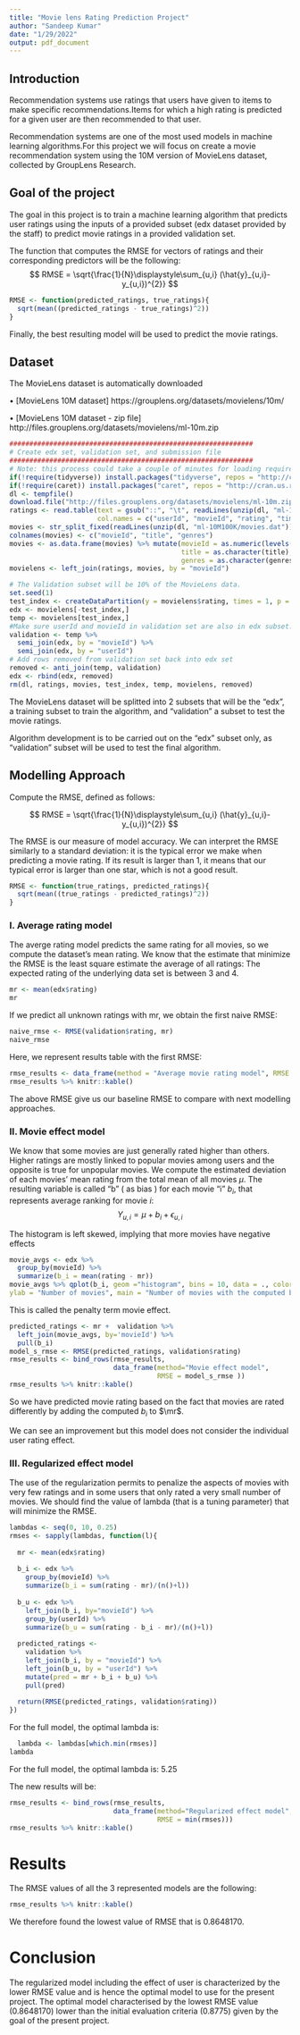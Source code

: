 ```yaml
---
title: "Movie lens Rating Prediction Project"
author: "Sandeep Kumar"
date: "1/29/2022"
output: pdf_document
---
```


## Introduction

Recommendation systems use ratings that users have given to items to make specific recommendations.Items for which a high rating is predicted for a given user are then recommended to that user. 

Recommendation systems are one of the most used models in machine learning algorithms.For this project we will focus on create a movie recommendation system using the 10M version of MovieLens dataset, collected by GroupLens Research.


## Goal of the project

The goal in this project is to train a machine learning algorithm that predicts user ratings using the inputs of a provided subset  (edx dataset provided by the staff) to predict movie ratings in a provided validation set.

The function that computes the RMSE for vectors of ratings and their corresponding predictors will be the following:
$$ RMSE = \sqrt{\frac{1}{N}\displaystyle\sum_{u,i} (\hat{y}_{u,i}-y_{u,i})^{2}} $$

```r
RMSE <- function(predicted_ratings, true_ratings){
  sqrt(mean((predicted_ratings - true_ratings)^2))
}
```


Finally, the best resulting model will be used to predict the movie ratings.


## Dataset

The MovieLens dataset is automatically downloaded

• [MovieLens 10M dataset] https://grouplens.org/datasets/movielens/10m/

• [MovieLens 10M dataset - zip file] http://files.grouplens.org/datasets/movielens/ml-10m.zip


```r
#############################################################
# Create edx set, validation set, and submission file
#############################################################
# Note: this process could take a couple of minutes for loading required package: tidyverse and package caret
if(!require(tidyverse)) install.packages("tidyverse", repos = "http://cran.us.r-project.org")
if(!require(caret)) install.packages("caret", repos = "http://cran.us.r-project.org")
dl <- tempfile()
download.file("http://files.grouplens.org/datasets/movielens/ml-10m.zip", dl)
ratings <- read.table(text = gsub("::", "\t", readLines(unzip(dl, "ml-10M100K/ratings.dat"))),
                      col.names = c("userId", "movieId", "rating", "timestamp"))
movies <- str_split_fixed(readLines(unzip(dl, "ml-10M100K/movies.dat")), "\\::", 3)
colnames(movies) <- c("movieId", "title", "genres")
movies <- as.data.frame(movies) %>% mutate(movieId = as.numeric(levels(movieId))[movieId],
                                           title = as.character(title),
                                           genres = as.character(genres))
movielens <- left_join(ratings, movies, by = "movieId")
```
  

```r
# The Validation subset will be 10% of the MovieLens data.
set.seed(1)
test_index <- createDataPartition(y = movielens$rating, times = 1, p = 0.1, list = FALSE)
edx <- movielens[-test_index,]
temp <- movielens[test_index,]
#Make sure userId and movieId in validation set are also in edx subset:
validation <- temp %>%
  semi_join(edx, by = "movieId") %>%
  semi_join(edx, by = "userId")
# Add rows removed from validation set back into edx set
removed <- anti_join(temp, validation)
edx <- rbind(edx, removed)
rm(dl, ratings, movies, test_index, temp, movielens, removed)
```


The MovieLens dataset will be splitted into 2 subsets that will be the “edx”, a training subset to train the algorithm, and “validation” a subset to test the movie ratings.

Algorithm development is to be carried out on the "edx" subset only, as "validation" subset will be used to test the final algorithm.
\pagebreak


## Modelling Approach

Compute the RMSE, defined as follows:

$$ RMSE = \sqrt{\frac{1}{N}\displaystyle\sum_{u,i} (\hat{y}_{u,i}-y_{u,i})^{2}} $$


The RMSE is our measure of model accuracy.
We can interpret the RMSE similarly to a standard deviation: it is the typical error we make when predicting a movie rating. If its result is larger than 1, it means that our typical error is larger than one star, which is not a good result.

```r
RMSE <- function(true_ratings, predicted_ratings){
  sqrt(mean((true_ratings - predicted_ratings)^2))
}
```


### I. Average rating model

The averge rating model predicts the same rating for all movies, so we compute the dataset’s mean rating.
We know that the estimate that minimize the RMSE is the least square estimate the average of all ratings:
The expected rating of the underlying data set is between 3 and 4.

```r
mr <- mean(edx$rating)
mr
```


If we predict all unknown ratings with mr, we obtain the first naive RMSE:

```r
naive_rmse <- RMSE(validation$rating, mr)
naive_rmse
```


Here, we represent results table with the first RMSE:

```r
rmse_results <- data_frame(method = "Average movie rating model", RMSE = naive_rmse)
rmse_results %>% knitr::kable()
```

The above RMSE give us our baseline RMSE to compare with next modelling approaches.


### II.  Movie effect model

We know that some movies are just generally rated higher than others. Higher ratings are mostly linked to popular movies among users and the opposite is true for unpopular movies. We compute the estimated deviation of each movies’ mean rating from the total mean of all movies $\mu$. The resulting variable is called "b" ( as bias ) for each movie "i" $b_{i}$, that represents average ranking for movie $i$:
$$Y_{u, i} = \mu +b_{i}+ \epsilon_{u, i}$$

The histogram is left skewed, implying that more movies have negative effects


```r
movie_avgs <- edx %>%
  group_by(movieId) %>%
  summarize(b_i = mean(rating - mr))
movie_avgs %>% qplot(b_i, geom ="histogram", bins = 10, data = ., color = I("black"),
ylab = "Number of movies", main = "Number of movies with the computed b_i")
```


This is called the penalty term movie effect.

```r
predicted_ratings <- mr +  validation %>%
  left_join(movie_avgs, by='movieId') %>%
  pull(b_i)
model_s_rmse <- RMSE(predicted_ratings, validation$rating)
rmse_results <- bind_rows(rmse_results,
                          data_frame(method="Movie effect model",  
                                     RMSE = model_s_rmse ))
rmse_results %>% knitr::kable()
```


So we have predicted movie rating based on the fact that movies are rated differently by adding the computed $b_{i}$ to $\mr$.

We can see an improvement but this model does not consider the individual user rating effect.


### III. Regularized effect model

The use of the regularization permits to penalize the aspects of movies with very few ratings and in some users that only rated a very small number of movies. We should find the value of lambda (that is a tuning parameter) that will minimize the RMSE.


```r
lambdas <- seq(0, 10, 0.25)
rmses <- sapply(lambdas, function(l){
  
  mr <- mean(edx$rating)
  
  b_i <- edx %>% 
    group_by(movieId) %>%
    summarize(b_i = sum(rating - mr)/(n()+l))
  
  b_u <- edx %>% 
    left_join(b_i, by="movieId") %>%
    group_by(userId) %>%
    summarize(b_u = sum(rating - b_i - mr)/(n()+l))
  
  predicted_ratings <- 
    validation %>% 
    left_join(b_i, by = "movieId") %>%
    left_join(b_u, by = "userId") %>%
    mutate(pred = mr + b_i + b_u) %>%
    pull(pred)
  
  return(RMSE(predicted_ratings, validation$rating))
})
```

For the full model, the optimal lambda is:

```r
  lambda <- lambdas[which.min(rmses)]
lambda
```

For the full model, the optimal lambda is: 5.25

The new results will be:


```r
rmse_results <- bind_rows(rmse_results,
                          data_frame(method="Regularized effect model",  
                                     RMSE = min(rmses)))
rmse_results %>% knitr::kable()
```

# Results

The RMSE values of all the 3 represented models are the following:

```r
rmse_results %>% knitr::kable()
```

We therefore found the lowest value of RMSE that is 0.8648170.

# Conclusion

The regularized model including the effect of user is characterized by the lower RMSE value and is hence the optimal model to use for the present project.
The optimal model characterised by the lowest RMSE value (0.8648170) lower than the initial evaluation criteria (0.8775) given by the goal of the present project.